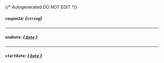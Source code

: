 {/* Autogenerated DO NOT EDIT  */}
##### `couponId`: *{`string`}*

---
##### `endDate`: [*{ `Date` }*](https://developer.mozilla.org/en-US/docs/Web/JavaScript/Reference/Global_Objects/Date)

---
##### `startDate`: [*{ `Date` }*](https://developer.mozilla.org/en-US/docs/Web/JavaScript/Reference/Global_Objects/Date)


